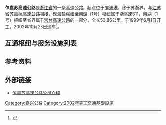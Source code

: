 {{中国高速公路信息框
| 编号 = G1522
| 名称 = 常台高速公路 (南湖 - 浙苏界)
| 路線簡稱 = 乍嘉苏
| 最近通車日期 =2002年10月28日 
| 已通车里程 =53.86 
| 起點 = 乍浦港
| 終點 = 苏浙界
|始建日期=1999年6月1日}}
{{中国高速公路信息框
| 省名 = Zhejiang
| 编号 = S11
| 名称 = 乍浦-嘉兴-苏州高速公路（海盐 - 南湖）
| 路線簡稱 = 乍嘉苏
| 最近通車日期 =2002年10月28日 
| 已通车里程 =53.86 
| 起點 = 乍浦港
| 終點 = 苏浙界
|始建日期=1999年6月1日}}
'''乍嘉苏高速公路'''是[[浙江省|浙江省]]的一条高速公路，起点位于[[乍浦港|乍浦港]]，终于苏浙界，与[[江苏省|江苏省]][[苏嘉杭高速公路|苏嘉杭高速公路]]相接，现海盐枢纽至南湖（1号）枢纽属于浙高速S11，南湖（1号）枢纽至省界属于[[常台高速公路|常台高速公路]]的一部分，全长53.86公里，于1999年6月1日开工，2002年10月28日通车<ref>{{Cite news|url=|title=乍嘉苏高速路浙江段通车|date=2002-10-30|work=新华每日电讯}}</ref>。

==互通枢纽与服务设施列表==
{{Start expwy exit box|place=1}}
{{Expwy exit group|{{China Expwy Name|S11|P=Zhejiang|路段}}|place=1}}
{{Expwy exit item|type=MT|name=乍浦港|state=D|place=[[嘉兴市|嘉兴市]]<br/>[[平湖市|平湖市]]|place rows=2|comment=因[[杭州湾跨海大桥|杭州湾跨海大桥]]北连接线建设而废弃}}
{{Expwy exit item|type=H|name=海盐|highway connection={{China Expwy Name|G15}}<br/>{{China Expwy Name|G92}}|comment=往G92外圈方向限省界方向出，不与G1521和G92共线段连通}}
{{Expwy exit item|type=E|name=凤桥|place=[[嘉兴市|嘉兴市]]<br/>[[南湖区|南湖区]]|place rows=3|road connection={{中国县道名|104}}}}
{{Expwy exit item|type=E|name=余新|road connection={{中国县道名|119}}}}
{{Expwy exit item|type=H|name=嘉兴|highway connection={{China Expwy Name|G60}}}}
{{Expwy exit group|{{China Expwy Name|G1522|路段}}|place=1}}
{{Expwy exit item|type=EH|name=南湖|alias=1号|place=[[嘉兴市|嘉兴市]]<br/>[[秀洲区|秀洲区]]|place rows=1|road connection=南湖大道|highway connection={{China Expwy Name|G1522}}|comment=往G1522限乍浦方向出、省界方向入}}
{{Expwy exit item|type=E|name=马家浜|place=[[嘉兴市|嘉兴市]]<br/>[[南湖区|南湖区]]|place rows=1|road connection={{中国国道名|320}}}}
{{Expwy exit item|type=E|name=秀洲|place=[[嘉兴市|嘉兴市]]<br/>[[秀洲区|秀洲区]]|place rows=4|road connection=中山西路}}
{{Expwy exit item|type=S|name=新塍}}
{{Expwy exit item|type=H|name=观音桥|highway connection={{China Expwy Name|S12|P=Zhejiang}}}}
{{Expwy exit item|type=T|name=王江泾主线|state=D|comment=省界方向，已拆除}}
{{Expwy exit item|type=B|name=苏浙界|place=苏浙界|place rows=1|highway connection={{China Expwy Name|G1522|[[苏嘉杭高速公路|苏嘉杭高速]]}}}}
{{End expwy exit box|place=1}}

==参考资料==
{{Reflist}}

== 外部链接 ==
*[https://web.archive.org/web/20131208073342/http://zjsgs.com/about.php 乍嘉苏高速公路公司介绍]
{{浙江省高速公路|catIdx=Z乍}}

[[Category:嘉兴公路|Category:嘉兴公路]]
[[Category:2002年完工交通基礎設施|Category:2002年完工交通基礎設施]]